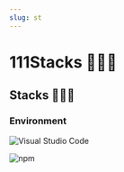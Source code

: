 ```yaml
---
slug: st
---
```


# 111Stacks 🧑🏻‍💻
## Stacks 🧑🏻‍💻
### Environment
![Visual Studio Code](https://img.shields.io/badge/Visual%20Studio%20Code-007ACC?style=for-the-badge&logo=Visual%20Studio%20Code&logoColor=white)

![npm](https://img.shields.io/badge/npm-CB3837?style=for-the-badge&logo=npm&logoColor=white)   